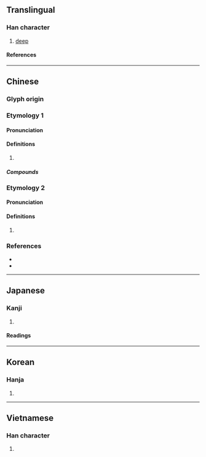 {{character info/new}}
==Translingual==

===Han character===
{{Han char|rn=85|rad=水|as=04|sn=7|four=37120|canj=EPHH|ids=⿰氵勿}}

# [[deep]]

====References====
{{Han ref|kx=0611.170|dkj=17208|dj=1004.070|hdz=31570.020|uh=6C95}}

----

==Chinese==

===Glyph origin===
{{Han etym}}

===Etymology 1===
{{zh-forms}}

====Pronunciation====
{{zh-pron
|m=wù
|c=mat6
|mc=y
|oc=y
|cat=
}}

====Definitions====
{{zh-hanzi}}

# {{rfdef|zh}}

=====Compounds=====
{{zh-der|沕漠|沕穆}}

===Etymology 2===
{{zh-forms}}

====Pronunciation====
{{zh-pron
|mn=bi̍t
|cat=
}}

====Definitions====
{{zh-hanzi}}

# {{rfdef|zh}}

===References===
* {{R:nan:thcwd|3298}}
* {{R:yue:mfccd}}

----

==Japanese==

===Kanji===
{{ja-kanji|grade=|rs=水04}}

# {{rfdef|ja|sort=水04}}

====Readings====
{{ja-readings
|on=ぶつ, もち, こつ, こち
|kun=かすか
}}

----

==Korean==

===Hanja===
{{ko-hanja|물}}

# {{rfdef|ko|sort=水04}}

----

==Vietnamese==

===Han character===
{{vi-readings|rs=水04|reading=vắt}}

# {{rfdef|vi|sort=水04}}